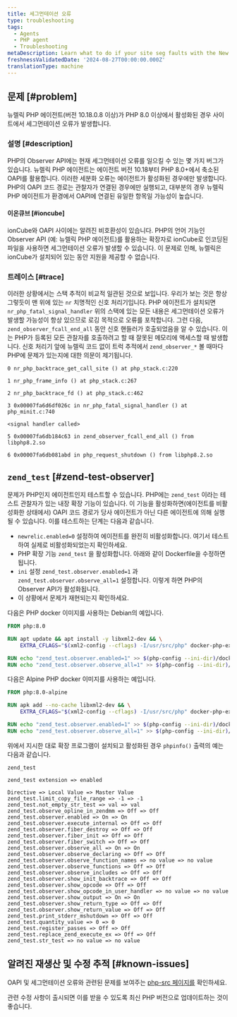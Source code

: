 ```yaml
---
title: 세그먼테이션 오류
type: troubleshooting
tags:
  - Agents
  - PHP agent
  - Troubleshooting
metaDescription: Learn what to do if your site seg faults with the New Relic PHP agent
freshnessValidatedDate: '2024-08-27T00:00:00.000Z'
translationType: machine
---
```


## 문제 [#problem]

뉴렐릭 PHP 에이전트(버전 10.18.0.8 이상)가 PHP 8.0 이상에서 활성화된 경우 사이트에서 세그먼테이션 오류가 발생합니다.

### 설명 [#description]

PHP의 Observer API에는 현재 세그먼테이션 오류를 일으킬 수 있는 몇 가지 버그가 있습니다. 뉴렐릭 PHP 에이전트는 에이전트 버전 10.18부터 PHP 8.0+에서 축소된 OAPI를 활용합니다. 이러한 세분화 오류는 에이전트가 활성화된 경우에만 발생합니다. PHP의 OAPI 코드 경로는 관찰자가 연결된 경우에만 실행되고, 대부분의 경우 뉴렐릭 PHP 에이전트가 환경에서 OAPI에 연결된 유일한 항목일 가능성이 높습니다.

#### 이온큐브 [#ioncube]

ionCube와 OAPI 사이에는 알려진 비호환성이 있습니다. PHP의 언어 기능인 Observer API (예: 뉴렐릭 PHP 에이전트)를 활용하는 확장자로 ionCube로 인코딩된 파일을 사용하면 세그먼테이션 오류가 발생할 수 있습니다. 이 문제로 인해, 뉴렐릭은 ionCube가 설치되어 있는 동안 지원을 제공할 수 없습니다.

### 트레이스 [#trace]

이러한 상황에서는 스택 추적이 비교적 일관된 것으로 보입니다. 우리가 보는 것은 항상 그렇듯이 맨 위에 있는 `nr` 치명적인 신호 처리기입니다. PHP 에이전트가 설치되면 `nr_php_fatal_signal_handler` 위의 스택에 있는 모든 내용은 세그먼테이션 오류가 발생할 가능성이 항상 있으므로 로깅 목적으로 오류를 포착합니다. 그런 다음, `zend_observer_fcall_end_all` 동안 신호 핸들러가 호출되었음을 알 수 있습니다. 이는 PHP가 등록된 모든 관찰자를 호출하려고 할 때 잘못된 메모리에 액세스할 때 발생합니다. 신호 처리기 앞에 뉴렐릭 코드 없이 트럭 추적에서 `zend_observer_*` 볼 때마다 PHP에 문제가 있는지에 대한 의문이 제기됩니다.

```
0 nr_php_backtrace_get_call_site () at php_stack.c:220

1 nr_php_frame_info () at php_stack.c:267

2 nr_php_backtrace_fd () at php_stack.c:462

3 0x00007fa6d6df026c in nr_php_fatal_signal_handler () at php_minit.c:740

<signal handler called>

5 0x00007fa6db184c63 in zend_observer_fcall_end_all () from libphp8.2.so

6 0x00007fa6db081abd in php_request_shutdown () from libphp8.2.so
```

## `zend_test` [#zend-test-observer]

문제가 PHP인지 에이전트인지 테스트할 수 있습니다. PHP에는 `zend_test` 이라는 테스트 관찰자가 있는 내장 확장 기능이 있습니다. 이 기능을 활성화하면(에이전트를 비활성화한 상태에서) OAPI 코드 경로가 당사 에이전트가 아닌 다른 에이전트에 의해 실행될 수 있습니다. 이를 테스트하는 단계는 다음과 같습니다.

* `newrelic.enabled=0` 설정하여 에이전트를 완전히 비활성화합니다. 여기서 테스트하여 실제로 비활성화되었는지 확인하세요.
* PHP 확장 기능 `zend_test` 을 활성화합니다. 아래와 같이 Dockerfile을 수정하면 됩니다.
* `ini` 설정 `zend_test.observer.enabled=1` 과 `zend_test.observer.observe_all=1` 설정합니다. 이렇게 하면 PHP의 Observer API가 활성화됩니다.
* 이 상황에서 문제가 재현되는지 확인하세요.

다음은 PHP docker 이미지를 사용하는 Debian의 예입니다.

```dockerfile
FROM php:8.0

RUN apt update && apt install -y libxml2-dev && \
    EXTRA_CFLAGS="$(xml2-config --cflags) -I/usr/src/php" docker-php-ext-install zend_test

RUN echo "zend_test.observer.enabled=1" >> $(php-config --ini-dir)/docker-php-ext-zend_test.ini
RUN echo "zend_test.observer.observe_all=1" >> $(php-config --ini-dir)/docker-php-ext-zend_test.ini
```

다음은 Alpine PHP docker 이미지를 사용하는 예입니다.

```dockerfile
FROM php:8.0-alpine

RUN apk add --no-cache libxml2-dev && \
    EXTRA_CFLAGS="$(xml2-config --cflags) -I/usr/src/php" docker-php-ext-install zend_test

RUN echo "zend_test.observer.enabled=1" >> $(php-config --ini-dir)/docker-php-ext-zend_test.ini
RUN echo "zend_test.observer.observe_all=1" >> $(php-config --ini-dir)/docker-php-ext-zend_test.ini
```

위에서 지시한 대로 확장 프로그램이 설치되고 활성화된 경우 `phpinfo()` 출력의 예는 다음과 같습니다.

```
zend_test

zend_test extension => enabled

Directive => Local Value => Master Value
zend_test.limit_copy_file_range => -1 => -1
zend_test.not_empty_str_test => val => val
zend_test.observe_opline_in_zendmm => Off => Off
zend_test.observer.enabled => On => On
zend_test.observer.execute_internal => Off => Off
zend_test.observer.fiber_destroy => Off => Off
zend_test.observer.fiber_init => Off => Off
zend_test.observer.fiber_switch => Off => Off
zend_test.observer.observe_all => On => On
zend_test.observer.observe_declaring => Off => Off
zend_test.observer.observe_function_names => no value => no value
zend_test.observer.observe_functions => Off => Off
zend_test.observer.observe_includes => Off => Off
zend_test.observer.show_init_backtrace => Off => Off
zend_test.observer.show_opcode => Off => Off
zend_test.observer.show_opcode_in_user_handler => no value => no value
zend_test.observer.show_output => On => On
zend_test.observer.show_return_type => Off => Off
zend_test.observer.show_return_value => Off => Off
zend_test.print_stderr_mshutdown => Off => Off
zend_test.quantity_value => 0 => 0
zend_test.register_passes => Off => Off
zend_test.replace_zend_execute_ex => Off => Off
zend_test.str_test => no value => no value
```

## 알려진 재생산 및 수정 추적 [#known-issues]

OAPI 및 세그먼테이션 오류와 관련된 문제를 보여주는 [php-src 페이지를](https://github.com/php/php-src/issues?q=is%3Aissue+segfault+observer) 확인하세요.

관련 수정 사항이 출시되면 이를 받을 수 있도록 최신 PHP 버전으로 업데이트하는 것이 좋습니다.